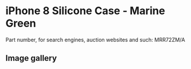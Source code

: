 
# iPhone 8 Silicone Case - Marine Green

Part number, for search engines, auction websites and such: MRR72ZM/A

## Image gallery

<div style={{ width: '100%', maxWidth: '768px' }}>
<GalleryComponent
    images={[
      {
        original: "/everysource/MRR72.webp",
        thumbnail: "/everypreview/MRR72.webp",
      },
      {
        original: "/everysource/MRR72_AV1_GOLD.webp",
        thumbnail: "/everypreview/MRR72_AV1_GOLD.webp",
      },
      {
        original: "/everysource/MRR72_AV1_SILVER.webp",
        thumbnail: "/everypreview/MRR72_AV1_SILVER.webp",
      },
      {
        original: "/everysource/MRR72_AV1_SPACE_GRAY.webp",
        thumbnail: "/everypreview/MRR72_AV1_SPACE_GRAY.webp",
      },
      {
        original: "/everysource/MRR72_AV2.webp",
        thumbnail: "/everypreview/MRR72_AV2.webp",
      }
    ]}
  />
</div>